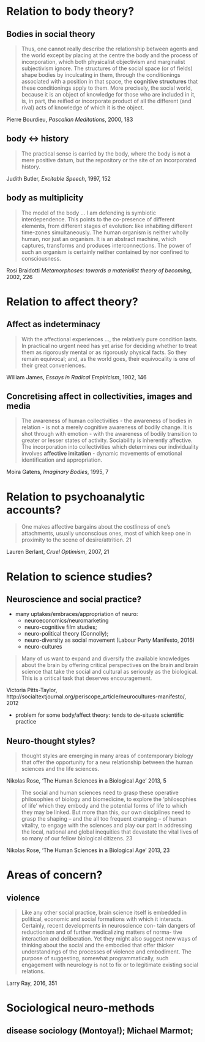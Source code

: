 # Relation to body theory?

## Bodies in social theory 

> Thus, one cannot really describe the relationship between agents and the world except by placing at the centre the body and the process of incorporation, which both physicalist objectivism and marginalist subjectivism ignore. The structures of the social space (or of fields) shape bodies by inculcating in them, through the conditionings associated with a position in that space, the **cognitive structures** that these conditionings apply to them. More precisely, the social world, because it is an object of knowledge for those who are included in it, is, in part, the reified or incorporate product of all the different (and rival) acts of knowledge of which it is the object.

Pierre Bourdieu, _Pascalian Meditations_,  2000, 183

## body <-> history

>  The practical sense is carried by the body, where the body is not a mere positive datum, but the repository or the site of an incorporated history.

Judith Butler, _Excitable Speech_, 1997, 152

## body as multiplicity

> The model of the body ... I am defending is symbiotic interdependence. This points to the co-presence of different elements, from different stages of evolution: like inhabiting different time-zones simultaneously. The human organism is neither wholly human, nor just an organism. It is an abstract machine, which captures, transforms and produces interconnections. The power of such an organism is certainly neither contained by nor confined to consciousness.

Rosi Braidotti _Metamorphoses: towards a materialist theory of becoming_, 2002, 226


# Relation to affect theory?

##  Affect as indeterminacy

>With the affectional experiences ..., the relatively pure condition lasts. In practical no urgent need has yet arise for deciding whether to treat them as rigorously mental or as rigorously physical facts. So they remain equivocal; and, as the world goes, their equivocality is one of their great conveniences.

William James, _Essays in Radical Empiricism_, 1902, 146

## Concretising  affect in collectivities, images and media

> The awareness of human collectivities - the awareness of bodies in relation - is not a merely cognitive awareness of bodily change. It is shot  through with emotion - with the awareness of bodily transition to greater or lesser states of activity. Sociability is inherently affective. The incorporation into collectivities which determines our individuality involves **affective imitation** - dynamic movements of emotional identification and appropriation.

Moira Gatens, _Imaginary Bodies_, 1995,  7

# Relation to psychoanalytic accounts?

> One makes affective bargains about the costliness of one’s attachments, usually unconscious ones, most of which keep one in proximity to the scene of desire/attrition. 21

Lauren Berlant, _Cruel Optimism_, 2007, 21

# Relation to science studies?


## Neuroscience and social practice?

- many uptakes/embraces/appropriation of neuro:
    - neuroeconomics/neuromarketing 
    - neuro-cognitive film studies;
    - neuro-political theory (Connolly);
    - neuro-diversity as social movement (Labour Party Manifesto, 2016)
    - neuro-cultures

>Many of us want to expand and diversify the available knowledges about the brain by offering critical perspectives on the brain and brain science that take the social and cultural as seriously as the biological. This is a critical task that deserves encouragement.

Victoria Pitts-Taylor, http://socialtextjournal.org/periscope_article/neurocultures-manifesto/, 2012

- problem for some body/affect theory: tends to de-situate scientific practice

## Neuro-thought styles?

> thought styles are emerging in many areas of contemporary biology that offer the opportunity for a new relationship between the human sciences and the life sciences. 

Nikolas Rose, 'The Human Sciences in a Biological Age' 2013, 5

> The social and human sciences need to grasp these operative philosophies of biology and biomedicine, to explore the ‘philosophies of life’ which they embody and the potential forms of life to which they may be linked. But more than this, our own disciplines need to grasp the shaping – and the all too frequent cramping – of human vitality, to engage with the sciences and play our part in addressing the local, national and global inequities that devastate the vital lives of so many of our fellow biological citizens. 23

Nikolas Rose, 'The Human Sciences in a Biological Age' 2013, 23


# Areas of concern?

## violence

> Like any other social practice, brain science itself is embedded in political, economic and social formations with which it interacts. Certainly, recent developments in neuroscience con- tain dangers of reductionism and of further medicalizing matters of norma- tive interaction and deliberation. Yet they might also suggest new ways of thinking about the social and the embodied that offer thicker understandings of the processes of violence and embodiment. The purpose of suggesting, somewhat programmatically, such engagement with neurology is not to fix or to legitimate existing social relations.

Larry Ray, 2016, 351   

# Sociological neuro-methods

## disease sociology (Montoya!); Michael Marmot; 
